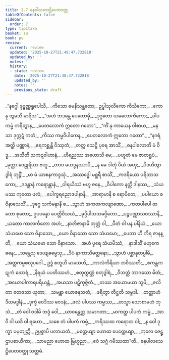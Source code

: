 ```yaml
---
title: 2.7 ဓနပါလသေဋ္ဌိပေတဝတ္ထု
tableOfContents: false
sidebar:
  order: 7
type: tipitaka
basket: su
book: pv
review:
  current: review
  updated: '2025-10-27T21:48:47.732818'
  updated_by: ''
  notes: ''
  history:
  - state: review
    date: '2025-10-27T21:48:47.732818'
    updated_by: ''
    notes: ''
    previous_state: draft
---
```



<ReviewStatus review={frontmatter.review} showDetails={true} />

<HypothesisAnnotation frontmatter={frontmatter} />

<DynamicBreadcrumb />

<Division number="227" book="pv" e="ch" v="19" p="151">

<Paragraph number="249" type="verses" book="pv">
_“နဂ္ဂေါ ဒုဗ္ဗဏ္ဏရူပေါသိ,_  
_ကိသော ဓမနိသန္ထတော;_  
ဥပ္ဖါသုလိကော ကိသိကော,_  
_ကော နု တွမသိ မာရိသ”._  

</Paragraph>

</Division>
<Division number="228" book="pv" e="ch" v="19" p="151">

<Paragraph number="250" type="verses" book="pv">
_“အဟံ ဘဒန္တေ ပေတောမှိ,_  
_ဒုဂ္ဂတော ယမလောကိကော;_  
_ပါပကမ္မံ ကရိတွာန,_  
_ပေတလောကံ ဣတော ဂတော”._  

</Paragraph>

</Division>
<Division number="229" book="pv" e="ch" v="19" p="151">

<Paragraph number="251" type="verses" book="pv">
_“ကိံ နု ကာယေန ဝါစာယ,_  
_မနသာ ဒုက္ကဋံ ကတံ;_  
_ကိဿ ကမ္မဝိပါကေန,_  
_ပေတလောကံ ဣတော ဂတော”._  

</Paragraph>

</Division>
<Division number="230" book="pv" e="ch" v="19" p="151">

<Paragraph number="252" type="verses" book="pv">
_“နဂရံ အတ္ထိ ပဏ္ဏာနံ,_  
_ဧရကစ္ဆန္တိ ဝိဿုတံ;_  
_တတ္ထ သေဋ္ဌိ ပုရေ အာသိံ,_  
_ဓနပါလောတိ မံ ဝိဒူ._  

</Paragraph>

</Division>
<Division number="231" book="pv" e="ch" v="19" p="151">

<Paragraph number="253" type="verses" book="pv">
_အသီတိ သကဋဝါဟာနံ,_  
_ဟိရညဿ အဟောသိ မေ;_  
_ပဟူတံ မေ ဇာတရူပံ,_  
_မုတ္တာ ဝေဠုရိယာ ဗဟူ._  

</Paragraph>

</Division>
<Division number="232" book="pv" e="ch" v="19" p="151">

<Paragraph number="254" type="verses" book="pv">
_တာဝ မဟဒ္ဓနဿာပိ,_  
_န မေ ဒါတုံ ပိယံ အဟု;_  
_ပိဒဟိတွာ ဒွါရံ ဘုဉ္ဇိံ,_  
_မာ မံ ယာစနကာဒ္ဒသုံ._  

</Paragraph>

</Division>
<Division number="233" book="pv" e="ch" v="19" p="151">

<Paragraph number="255" type="verses" book="pv">
_အဿဒ္ဓေါ မစ္ဆရီ စာသိံ,_  
_ကဒရိယော ပရိဘာသကော;_  
_ဒဒန္တာနံ ကရောန္တာနံ,_  
_ဝါရယိဿံ ဗဟူ ဇနေ._  

</Paragraph>

</Division>
<Division number="234" book="pv" e="ch" v="19" p="151">

<Paragraph number="256" type="verses" book="pv">
_ဝိပါကော နတ္ထိ ဒါနဿ,_  
_သံယမဿ ကုတော ဖလံ;_  
_ပေါက္ခရညောဒပါနာနိ,_  
_အာရာမာနိ စ ရောပိတေ;_  
_ပပါယော စ ဝိနာသေသိံ,_  
_ဒုဂ္ဂေ သင်္ကမနာနိ စ._  

</Paragraph>

</Division>
<Division number="235" book="pv" e="ch" v="19" p="151">

<Paragraph number="257" type="verses" book="pv">
_သွာဟံ အကတကလျာဏော,_  
_ကတပါပေါ တတော စုတော;_  
ဥပပန္နော ပေတ္တိဝိသယံ,_  
_ခုပ္ပိပါသသမပ္ပိတော._  

</Paragraph>

</Division>
<Division number="236" book="pv" e="ch" v="19" p="151">

<Paragraph number="258" type="verses" book="pv">
_ပဉ္စပဏ္ဏာသဝဿာနိ,_  
_ယတော ကာလင်္ကတော အဟံ;_  
_နာဘိဇာနာမိ ဘုတ္တံ ဝါ,_  
_ပီတံ ဝါ ပန ပါနိယံ._  

</Paragraph>

</Division>
<Division number="237" book="pv" e="ch" v="19" p="151">

<Paragraph number="259" type="verses" book="pv">
_ယော သံယမော သော ဝိနာသော,_  
_ယော ဝိနာသော သော သံယမော;_  
_ပေတာ ဟိ ကိရ ဇာနန္တိ,_  
_ယော သံယမော သော ဝိနာသော._  

</Paragraph>

</Division>
<Division number="238" book="pv" e="ch" v="19" p="152">

<Paragraph number="260" type="verses" book="pv">
_အဟံ ပုရေ သံယမိဿံ,_  
_နာဒါသိံ ဗဟုကေ ဓနေ;_  
_သန္တေသု ဒေယျဓမ္မေသု,_  
_ဒီပံ နာကာသိမတ္တနော;_  
_သွာဟံ ပစ္ဆာနုတပ္ပါမိ,_  
_အတ္တကမ္မဖလူပဂေါ._  

</Paragraph>

</Division>
<Division number="239" book="pv" e="ch" v="19" p="152">

<Paragraph number="261" type="verses" book="pv">
ဥဒ္ဓံ စတူဟိ မာသေဟိ,_  
_ကာလံကိရိယာ ဘဝိဿတိ;_  
_ဧကန္တကဋုကံ ဃောရံ,_  
_နိရယံ ပပတိဿဟံ._  

</Paragraph>

</Division>
<Division number="240" book="pv" e="ch" v="19" p="152">

<Paragraph number="262" type="verses" book="pv">
_စတုက္ကဏ္ဏံ စတုဒွါရံ,_  
_ဝိဘတ္တံ ဘာဂသော မိတံ;_  
_အယောပါကာရပရိယန္တံ,_  
_အယသာ ပဋိကုဇ္ဇိတံ._  

</Paragraph>

</Division>
<Division number="241" book="pv" e="ch" v="19" p="152">

<Paragraph number="263" type="verses" book="pv">
_တဿ အယောမယာ ဘူမိ,_  
_ဇလိတာ တေဇသာ ယုတာ;_  
_သမန္တာ ယောဇနသတံ,_  
_ဖရိတွာ တိဋ္ဌတိ သဗ္ဗဒါ._  

</Paragraph>

</Division>
<Division number="242" book="pv" e="ch" v="19" p="152">

<Paragraph number="264" type="verses" book="pv">
_တတ္ထာဟံ ဒီဃမဒ္ဓါနံ,_  
_ဒုက္ခံ ဝေဒိဿ ဝေဒနံ;_  
_ဖလံ ပါပဿ ကမ္မဿ,_  
_တသ္မာ သောစာမဟံ ဘုသံ._  

</Paragraph>

</Division>
<Division number="243" book="pv" e="ch" v="19" p="152">

<Paragraph number="265" type="verses" book="pv">
_တံ ဝေါ ဝဒါမိ ဘဒ္ဒံ ဝေါ,_  
_ယာဝန္တေတ္ထ သမာဂတာ;_  
_မာကတ္ထ ပါပကံ ကမ္မံ,_  
_အာဝိ ဝါ ယဒိ ဝါ ရဟော._  

</Paragraph>

</Division>
<Division number="244" book="pv" e="ch" v="19" p="152">

<Paragraph number="266" type="verses" book="pv">
_သစေ တံ ပါပကံ ကမ္မံ,_  
_ကရိဿထ ကရောထ ဝါ;_  
_န ဝေါ ဒုက္ခာ ပမုတျတ္ထိ,_  
ဥပ္ပစ္စာပိ ပလာယတံ._  

</Paragraph>

</Division>
<Division number="245" book="pv" e="ch" v="19" p="152">

<Paragraph number="267" type="verses" book="pv">
_မတ္တေယျာ ဟောထ ပေတ္တေယျာ,_  
_ကုလေ ဇေဋ္ဌာပစာယိကာ;_  
_သာမညာ ဟောထ ဗြဟ္မညာ,_  
_ဧဝံ သဂ္ဂံ ဂမိဿထာ”တိ._  


</Paragraph>
</Division>

<Paragraph number="268" type="center" book="pv">
ဓနပါလသေဋ္ဌိပေတဝတ္ထု သတ္တမံ.
</Paragraph>